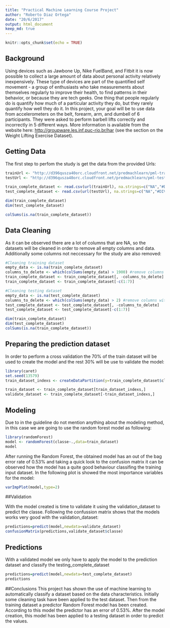 ```yaml
---
title: "Practical Machine Learning Course Project"
author: "Roberto Diaz Ortega"
date: "20/6/2017"
output: html_document
keep_md: true
---
```


```r
knitr::opts_chunk$set(echo = TRUE)
```

## Background
Using devices such as Jawbone Up, Nike FuelBand, and Fitbit it is now possible to collect a large amount of data about personal activity relatively inexpensively. These type of devices are part of the quantified self movement - a group of enthusiasts who take measurements about themselves regularly to improve their health, to find patterns in their behavior, or because they are tech geeks. One thing that people regularly do is quantify how much of a particular activity they do, but they rarely quantify how well they do it. In this project, your goal will be to use data from accelerometers on the belt, forearm, arm, and dumbell of 6 participants. They were asked to perform barbell lifts correctly and incorrectly in 5 different ways. More information is available from the website here: <http://groupware.les.inf.puc-rio.br/har> (see the section on the Weight Lifting Exercise Dataset).

## Getting Data

The first step to perfom the study is get the data from the provided Urls:
```R
trainUrl <- "http://d396qusza40orc.cloudfront.net/predmachlearn/pml-training.csv"
testUrl <- "http://d396qusza40orc.cloudfront.net/predmachlearn/pml-testing.csv"

train_complete_dataset <- read.csv(url(trainUrl), na.strings=c("NA","#DIV/0!",""))
test_complete_dataset <- read.csv(url(testUrl), na.strings=c("NA","#DIV/0!",""))

dim(train_complete_dataset)
dim(test_complete_dataset)

colSums(is.na(train_complete_dataset))

```

## Data Cleaning
As it can be observed there are a lot of columns that are NA, so the datasets will be cleaned in order to remove all empty columns and data. Additionally some columns not neccessary for the study are also removed:

```R
#Cleaning training dataset
empty_data <- is.na(train_complete_dataset)
columns_to_delete <- which(colSums(empty_data) > 1900) #remove columns with >=10%  of NA
train_complete_dataset <- train_complete_dataset[, -columns_to_delete]
train_complete_dataset <- train_complete_dataset[-c(1:7)]

#Cleaning testing dataset
empty_data <- is.na(test_complete_dataset)
columns_to_delete <- which(colSums(empty_data) > 2) #remove columns with >=10% of NA
test_complete_dataset <- test_complete_dataset[, -columns_to_delete]
test_complete_dataset <- test_complete_dataset[-c(1:7)]

dim(train_complete_dataset)
dim(test_complete_dataset)
colSums(is.na(train_complete_dataset))

```

## Preparing the prediction dataset
In order to perform a cross validation the 70% of the train dataset will be used to create the model and the rest 30% will be use to validate the model:

```R
library(caret)
set.seed(13579)
train_dataset_indexs <- createDataPartition(y=train_complete_dataset$classe,p=.70,list=F)

train_dataset <- train_complete_dataset[train_dataset_indexs,]
validate_dataset <- train_complete_dataset[-train_dataset_indexs,]

```
## Modeling
Due to in the guideline do not mention anything about the modeling method, in this case we are going to use the random forest model as following:
```R
library(randomForest)
model <- randomForest(classe~.,data=train_dataset)
model
```
After running the Random Forest, the obtained model has an out of the bag error rate of 0.53% and taking a quick look to the confusion matrix it can be observed how the model has a quite good behaviour classifing the training input dataset. In the following plot is showed the most importance variables for the model:

```R
varImpPlot(model,type=2)
```

##Validation

With the model created is time to validate it using the validation_dataset to predict the classe. Following the confussion matrix shows that the models works very good with the validation_dataset:
```R
predictions=predict(model,newdata=validate_dataset)
confusionMatrix(predictions,validate_dataset$classe)
```

## Predictions

With a validated model we only have to apply the model to the prediction dataset and classify the testing_complete_dataset

```R
predictions=predict(model,newdata=test_complete_dataset)
predictions
```

##Conclusions
This project has shown the use of machine learning to automatically classify a dataset based on the data characteristics. Initially some cleaning task have been applied to the test dataset. Then from the training dataset a predictor Random Forest model has been created. According to this model the predictor has an error of 0.53%. After the model creation, this model has been applied to a testing dataset in order to predict the values.